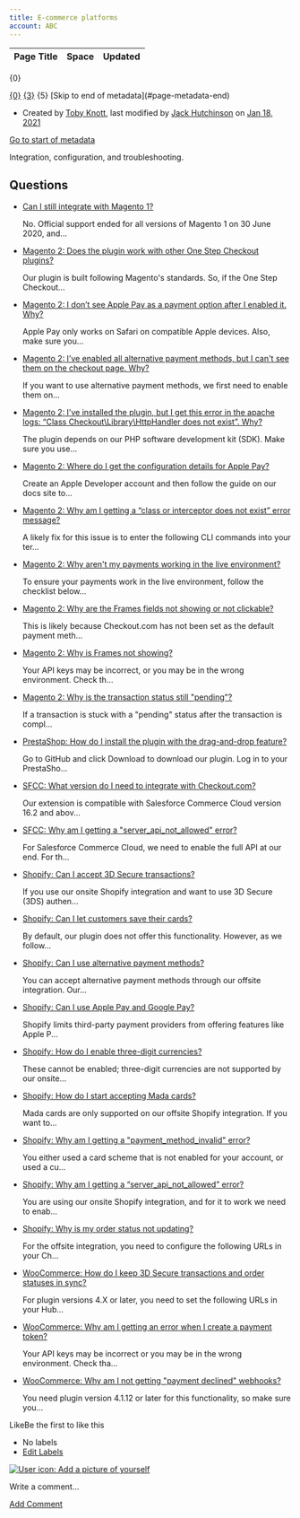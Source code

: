```yaml
---
title: E-commerce platforms
account: ABC
---
```


<table class="aui"> <thead> <tr class="header"> <th class="search-result-title">Page Title</th> <th class="search-result-space">Space</th> <th class="search-result-date">Updated</th> </tr> </thead> </table> <p class="search-result-count">{0}</p> <tr class="search-result"> <td class="search-result-title"><a href="{1}" class="content-type-{2}"><span>{0}</span></a></td> <td class="search-result-space"><a class="space" href="/display/{4}/" title="{3}">{3}</a></td> <td class="search-result-date"><span class="date" title="{6}">{5}</span></td> </tr> [Skip to end of metadata](#page-metadata-end)

*   Created by [Toby Knott](    /display/~toby.knott
    ), last modified by [Jack Hutchinson](    /display/~jack.hutchinson
    ) on [Jan 18, 2021](/pages/diffpagesbyversion.action?pageId=8486927&selectedPageVersions=10&selectedPageVersions=11 "Show changes")

[Go to start of metadata](#page-metadata-start)

Integration, configuration, and troubleshooting.

Questions
---------

*   [Can I still integrate with Magento 1?](/pages/viewpage.action?pageId=8487221)
    
    No. Official support ended for all versions of Magento 1 on 30 June 2020, and...
    
*   [Magento 2: Does the plugin work with other One Step Checkout plugins?](/pages/viewpage.action?pageId=8487226)
    
    Our plugin is built following Magento's standards. So, if the One Step Checkout...
    
*   [Magento 2: I don’t see Apple Pay as a payment option after I enabled it. Why?](/pages/viewpage.action?pageId=8487219)
    
    Apple Pay only works on Safari on compatible Apple devices. Also, make sure you...
    
*   [Magento 2: I’ve enabled all alternative payment methods, but I can't see them on the checkout page. Why?](/pages/viewpage.action?pageId=8487214)
    
    If you want to use alternative payment methods, we first need to enable them on...
    
*   [Magento 2: I’ve installed the plugin, but I get this error in the apache logs: “Class Checkout\\Library\\HttpHandler does not exist”. Why?](/pages/viewpage.action?pageId=8487223)
    
    The plugin depends on our PHP software development kit (SDK). Make sure you use...
    
*   [Magento 2: Where do I get the configuration details for Apple Pay?](/pages/viewpage.action?pageId=8487217)
    
    Create an Apple Developer account and then follow the guide on our docs site to...
    
*   [Magento 2: Why am I getting a “class or interceptor does not exist” error message?](/pages/viewpage.action?pageId=8487373)
    
    A likely fix for this issue is to enter the following CLI commands into your ter...
    
*   [Magento 2: Why aren't my payments working in the live environment?](/pages/viewpage.action?pageId=8487228)
    
    To ensure your payments work in the live environment, follow the checklist below...
    
*   [Magento 2: Why are the Frames fields not showing or not clickable?](/pages/viewpage.action?pageId=8487371)
    
    This is likely because Checkout.com has not been set as the default payment meth...
    
*   [Magento 2: Why is Frames not showing?](/pages/viewpage.action?pageId=8487369)
    
    Your API keys may be incorrect, or you may be in the wrong environment. Check th...
    
*   [Magento 2: Why is the transaction status still "pending"?](/pages/viewpage.action?pageId=8487367)
    
    If a transaction is stuck with a "pending" status after the transaction is compl...
    
*   [PrestaShop: How do I install the plugin with the drag-and-drop feature?](/pages/viewpage.action?pageId=8487234)
    
    Go to GitHub and click Download to download our plugin. Log in to your PrestaSho...
    
*   [SFCC: What version do I need to integrate with Checkout.com?](/pages/viewpage.action?pageId=8487236)
    
    Our extension is compatible with Salesforce Commerce Cloud version 16.2 and abov...
    
*   [SFCC: Why am I getting a "server\_api\_not\_allowed" error?](/pages/viewpage.action?pageId=8487238)
    
    For Salesforce Commerce Cloud, we need to enable the full API at our end. For th...
    
*   [Shopify: Can I accept 3D Secure transactions?](/pages/viewpage.action?pageId=8487198)
    
    If you use our onsite Shopify integration and want to use 3D Secure (3DS) authen...
    
*   [Shopify: Can I let customers save their cards?](/pages/viewpage.action?pageId=8487212)
    
    By default, our plugin does not offer this functionality. However, as we follow...
    
*   [Shopify: Can I use alternative payment methods?](/pages/viewpage.action?pageId=8487207)
    
    You can accept alternative payment methods through our offsite integration. Our...
    
*   [Shopify: Can I use Apple Pay and Google Pay?](/pages/viewpage.action?pageId=8487209)
    
    Shopify limits third-party payment providers from offering features like Apple P...
    
*   [Shopify: How do I enable three-digit currencies?](/pages/viewpage.action?pageId=8487365)
    
    These cannot be enabled; three-digit currencies are not supported by our onsite...
    
*   [Shopify: How do I start accepting Mada cards?](/pages/viewpage.action?pageId=8487360)
    
    Mada cards are only supported on our offsite Shopify integration. If you want to...
    
*   [Shopify: Why am I getting a "payment\_method\_invalid" error?](/pages/viewpage.action?pageId=8487187)
    
    You either used a card scheme that is not enabled for your account, or used a cu...
    
*   [Shopify: Why am I getting a “server\_api\_not\_allowed” error?](/pages/viewpage.action?pageId=8487192)
    
    You are using our onsite Shopify integration, and for it to work we need to enab...
    
*   [Shopify: Why is my order status not updating?](/pages/viewpage.action?pageId=8487201)
    
    For the offsite integration, you need to configure the following URLs in your Ch...
    
*   [WooCommerce: How do I keep 3D Secure transactions and order statuses in sync?](/pages/viewpage.action?pageId=8487230)
    
    For plugin versions 4.X or later, you need to set the following URLs in your Hub...
    
*   [WooCommerce: Why am I getting an error when I create a payment token?](/pages/viewpage.action?pageId=8487375)
    
    Your API keys may be incorrect or you may be in the wrong environment. Check tha...
    
*   [WooCommerce: Why am I not getting "payment declined" webhooks?](/pages/viewpage.action?pageId=8487232)
    
    You need plugin version 4.1.12 or later for this functionality, so make sure you...
    

LikeBe the first to like this

*   No labels
*   [Edit Labels](# "Edit Labels (Type 'l')")

[![User icon: Add a picture of yourself](/s/en_GB/7901/abf7b35644d5a5d1d7e4b0969a83e8eb2b569fb5/_/images/icons/profilepics/add_profile_pic.svg)](/users/profile/editmyprofilepicture.action)

Write a comment…

[Add Comment](/display/FAQ/E-commerce+platforms?showComments=true&showCommentArea=true#addcomment)